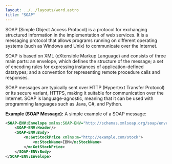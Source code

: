 ```yaml
---
layout: ../../layouts/word.astro
title: "SOAP"
---
```

SOAP (Simple Object Access Protocol) is a protocol for exchanging structured information in the implementation of web services. It is a messaging protocol that allows programs running on different operating systems (such as Windows and Unix) to communicate over the Internet.

SOAP is based on XML (eXtensible Markup Language) and consists of three main parts: an envelope, which defines the structure of the message; a set of encoding rules for expressing instances of application-defined datatypes; and a convention for representing remote procedure calls and responses.

SOAP messages are typically sent over HTTP (Hypertext Transfer Protocol) or its secure variant, HTTPS, making it suitable for communication over the Internet. SOAP is language-agnostic, meaning that it can be used with programming languages such as Java, C#, and Python.

**Example (SOAP Message):**
A simple example of a SOAP message:
```xml
<SOAP-ENV:Envelope xmlns:SOAP-ENV="http://schemas.xmlsoap.org/soap/envelope/">
    <SOAP-ENV:Header/>
    <SOAP-ENV:Body>
        <m:GetStockPrice xmlns:m="http://example.com/stock">
            <m:StockName>IBM</m:StockName>
        </m:GetStockPrice>
    </SOAP-ENV:Body>
</SOAP-ENV:Envelope>
```